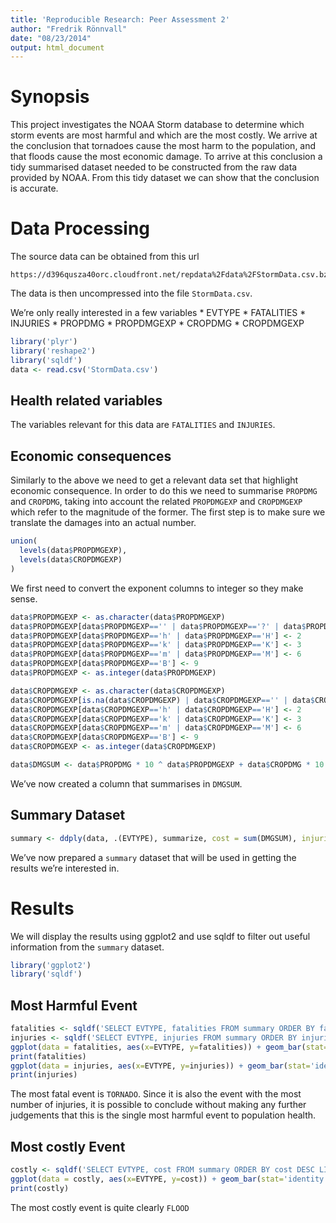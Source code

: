 ```yaml
---
title: 'Reproducible Research: Peer Assessment 2'
author: "Fredrik Rönnvall"
date: "08/23/2014"
output: html_document
---
```


# Synopsis
This project investigates the NOAA Storm database to determine which storm events are most harmful and which are the most costly. We arrive at the conclusion that tornadoes cause the most harm to the population, and that floods cause the most economic damage. To arrive at this conclusion a tidy summarised dataset needed to be constructed from the raw data provided by NOAA. From this tidy dataset we can show that the conclusion is accurate.

# Data Processing
The source data can be obtained from this url
```
https://d396qusza40orc.cloudfront.net/repdata%2Fdata%2FStormData.csv.bz2
```
The data is then uncompressed into the file `StormData.csv`.

We're only really interested in a few variables
* EVTYPE
* FATALITIES
* INJURIES
* PROPDMG
* PROPDMGEXP
* CROPDMG
* CROPDMGEXP

```r
library('plyr')
library('reshape2')
library('sqldf')
data <- read.csv('StormData.csv')
```

## Health related variables

The variables relevant for this data are `FATALITIES` and `INJURIES`.

## Economic consequences

Similarly to the above we need to get a relevant data set that highlight economic consequence. In order to do this we need to summarise `PROPDMG` and `CROPDMG`, taking into account the related `PROPDMGEXP` and `CROPDMGEXP` which refer to the magnitude of the former. The first step is to make sure we translate the damages into an actual number.

```r
union(
  levels(data$PROPDMGEXP),
  levels(data$CROPDMGEXP)
)
```

We first need to convert the exponent columns to integer so they make sense.

```r
data$PROPDMGEXP <- as.character(data$PROPDMGEXP)
data$PROPDMGEXP[data$PROPDMGEXP=='' | data$PROPDMGEXP=='?' | data$PROPDMGEXP=='+'] <- 0
data$PROPDMGEXP[data$PROPDMGEXP=='h' | data$PROPDMGEXP=='H'] <- 2
data$PROPDMGEXP[data$PROPDMGEXP=='k' | data$PROPDMGEXP=='K'] <- 3
data$PROPDMGEXP[data$PROPDMGEXP=='m' | data$PROPDMGEXP=='M'] <- 6
data$PROPDMGEXP[data$PROPDMGEXP=='B'] <- 9
data$PROPDMGEXP <- as.integer(data$PROPDMGEXP)

data$CROPDMGEXP <- as.character(data$CROPDMGEXP)
data$CROPDMGEXP[is.na(data$CROPDMGEXP) | data$CROPDMGEXP=='' | data$CROPDMGEXP=='?' | data$CROPDMGEXP=='+'] <- 0
data$CROPDMGEXP[data$CROPDMGEXP=='h' | data$CROPDMGEXP=='H'] <- 2
data$CROPDMGEXP[data$CROPDMGEXP=='k' | data$CROPDMGEXP=='K'] <- 3
data$CROPDMGEXP[data$CROPDMGEXP=='m' | data$CROPDMGEXP=='M'] <- 6
data$CROPDMGEXP[data$CROPDMGEXP=='B'] <- 9
data$CROPDMGEXP <- as.integer(data$CROPDMGEXP)

data$DMGSUM <- data$PROPDMG * 10 ^ data$PROPDMGEXP + data$CROPDMG * 10 ^ data$CROPDMGEXP
```

We've now created a column that summarises in `DMGSUM`.


## Summary Dataset

```r
summary <- ddply(data, .(EVTYPE), summarize, cost = sum(DMGSUM), injuries = sum(INJURIES), fatalities = sum(FATALITIES))
```

We've now prepared a `summary` dataset that will be used in getting the results we're interested in.

# Results
We will display the results using ggplot2 and use sqldf to filter out useful information from the `summary` dataset.

```r
library('ggplot2')
library('sqldf')
```
## Most Harmful Event
```r
fatalities <- sqldf('SELECT EVTYPE, fatalities FROM summary ORDER BY fatalities DESC LIMIT 5')
injuries <- sqldf('SELECT EVTYPE, injuries FROM summary ORDER BY injuries DESC LIMIT 5')
ggplot(data = fatalities, aes(x=EVTYPE, y=fatalities)) + geom_bar(stat='identity') + xlab('Event') + ylab('Number of Fatalities')
print(fatalities)
ggplot(data = injuries, aes(x=EVTYPE, y=injuries)) + geom_bar(stat='identity') + xlab('Event') + ylab('Number of Injuries')
print(injuries)
```

The most fatal event is `TORNADO`. Since it is also the event with the most number of injuries, it is possible to conclude without making any further judgements that this is the single most harmful event to population health.


## Most costly Event
```r
costly <- sqldf('SELECT EVTYPE, cost FROM summary ORDER BY cost DESC LIMIT 5')
ggplot(data = costly, aes(x=EVTYPE, y=cost)) + geom_bar(stat='identity') + xlab('Event') + ylab('Total Cost')
print(costly)
```

The most costly event is quite clearly `FLOOD` 


